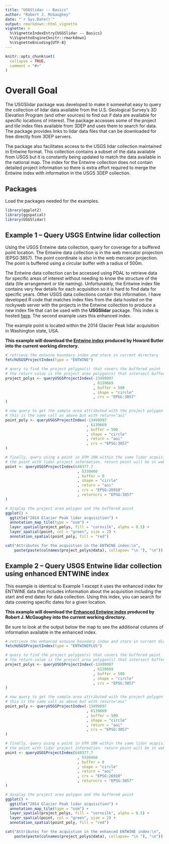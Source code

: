 ```yaml
---
title: "USGSlidar -- Basics"
author: "Robert J. McGaughey"
date: "`r Sys.Date()`"
output: rmarkdown::html_vignette
vignette: >
  %\VignetteIndexEntry{USGSlidar -- Basics}
  %\VignetteEngine{knitr::rmarkdown}
  %\VignetteEncoding{UTF-8}
---
```


```r
knitr::opts_chunk$set(
  collapse = TRUE,
  comment = "#>"
)
```

# Overall Goal

The USGSlidar package was developed to make it somewhat easy to query the collection of
lidar data available from the U.S. Geological Survey's 3D Elevation Program (and other sources)
to find out if data are available for specific locations of interest. The package 
accesses some of the project and tile index files available from 3DEP and uses them to
search for data. The package provides links to lidar data files that can be downloaded
for free directly from 3DEP servers.

The package also facilitates access to the USGS lidar collection maintained in Entwine format.
This collection contains a subset of the data available from USGS but it is constantly being
updated to match the data available in the national map. The index for the Entwine collection
does not contain detailed project information so there is extra effort required to merge the
Entwine index with information in the USGS 3DEP collection.

## Packages

Load the packages needed for the examples.

```r
library(ggplot2)
library(ggspatial)
library(USGSlidar)
```

## Example 1 -- Query USGS Entwine lidar collection

Using the USGS Entwine data collection, query for coverage for a buffered point location. The Entwine
data collection is in the web mercator projection (EPSG:3857). The point coordinate is also in the web
mercator projection. The point is buffered using a circular buffer with a radius of 500m.

The Entwine data collection can be accessed using PDAL to retrieve data for specific areas of interest
without needing to know the structure of the data (tile arrangement or tile naming). Unfortunately,
the Entwine index file contains very few details for each acquisition so it is hard to find data for
specific years. Other USGS data collections contain this information. I have developed R code that
matches index files from the data hosted on the rockyweb server with the projects in the Entwine
collection to produce a new index file that can be used with the **USGSlidar** package. This index
is hosted [here](https://raw.githubusercontent.com/bmcgaughey1/EntwineIndex/main/Index/ENTWINEBoundaries.gpkg). The second example uses this enhanced index.

The example point is located within the 2014 Glacier Peak lidar acquisition in Washington state, USA.

**This example will download the [Entwine index](https://raw.githubusercontent.com/hobu/usgs-lidar/master/boundaries/resources.geojson) produced by Howard Butler into the current working directory.**

```r
# retrieve the entwine boundary index and store in current directory
fetchUSGSProjectIndex(type = "ENTWINE")

# query to find the project polygon(s) that covers the buffered point
# the return value is the project area polygon(s) that intersect buffered point
project_polys <- queryUSGSProjectIndex(-13499097
                                       , 6139669
                                       , buffer = 500
                                       , shape = "circle"
                                       , crs = "EPSG:3857"
)

# now query to get the sample area attributed with the project polygon information
# this is the same call as above but with return="aoi"
point_poly <- queryUSGSProjectIndex(-13499097
                                    , 6139669
                                    , buffer = 500
                                    , shape = "circle"
                                    , return = "aoi"
                                    , crs = "EPSG:3857"
)

# finally, query using a point in UTM 10N within the same lidar acquisition to attribute
# the point with lidar project information. return point will be in web mercator projection.
point <- queryUSGSProjectIndex(640377.7
                                , 5330460
                                , buffer = 0
                                , shape = "circle"
                                , return = "aoi"
                                , crs = "EPSG:26910"
                                , returncrs = "EPSG:3857"
)

# display the project area polygon and the buffered point
ggplot() +
  ggtitle("2014 Glacier Peak lidar acquisition") +
  annotation_map_tile(type = "osm") +
  layer_spatial(project_polys, fill = "cornsilk", alpha = 0.5) +
  layer_spatial(point, col = "green", size = 2) +
  annotation_spatial(point_poly, fill = "red")

cat("Attributes for the acquistion in the ENTWINE index:\n",
    paste(paste(colnames(project_polys@data), collapse= "\n "), "\n"))
```

## Example 2 -- Query USGS Entwine lidar collection using enhanced ENTWINE index

This example is identical to Example 1 except it uses the enhanced index for ENTWINE data that includes
information about the acquisition including the start and end dates for data collection. Using this
index, you can search for data covering specific dates for a given location.

**This example will download the [Enhanced Entwine index](https://raw.githubusercontent.com/bmcgaughey1/EntwineIndex/main/Index/ENTWINEBoundaries.gpkg) produced by Robert J. McGaughey into the current working directory.**

Be sure to look at the output below the map to see the additional columns of information available
in the enhanced index.

```r
# retrieve the enhanced entwine boundary index and store in current directory
fetchUSGSProjectIndex(type = "ENTWINEPLUS")

# query to find the project polygon(s) that covers the buffered point
# the return value is the project area polygon(s) that intersect buffered point
project_polys <- queryUSGSProjectIndex(-13499097
                                       , 6139669
                                       , buffer = 500
                                       , shape = "circle"
                                       , crs = "EPSG:3857"
)

# now query to get the sample area attributed with the project polygon information
# this is the same call as above but with return="aoi"
point_poly <- queryUSGSProjectIndex(-13499097
                                    , 6139669
                                    , buffer = 500
                                    , shape = "circle"
                                    , return = "aoi"
                                    , crs = "EPSG:3857"
)

# finally, query using a point in UTM 10N within the same lidar acquisition to attribute
# the point with lidar project information. return point will be in web mercator projection.
point <- queryUSGSProjectIndex(640377.7
                                , 5330460
                                , buffer = 0
                                , shape = "circle"
                                , return = "aoi"
                                , crs = "EPSG:26910"
                                , returncrs = "EPSG:3857"
)

# display the project area polygon and the buffered point
ggplot() +
  ggtitle("2014 Glacier Peak lidar acquisition") +
  annotation_map_tile(type = "osm") +
  layer_spatial(project_polys, fill = "cornsilk", alpha = 0.5) +
  layer_spatial(point, col = "green", size = 2) +
  annotation_spatial(point_poly, fill = "red")

cat("Attributes for the acquistion in the enhanced ENTWINE index:\n",
    paste(paste(colnames(project_polys@data), collapse= "\n "), "\n"))
```
